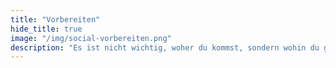 ```yaml
---
title: "Vorbereiten"
hide_title: true
image: "/img/social-vorbereiten.png"
description: "Es ist nicht wichtig, woher du kommst, sondern wohin du gehst. - Ella Fitzgerald"
---
```



<PhaseHero
  title="Vorbereiten"
  surtitle="Phase 1"
  quote="Es ist nicht wichtig, woher du kommst, sondern wohin du gehst."
  quoteAuthor="Ella Fitzgerald"
  imageUrl="/img/01_hero.svg"
  className="mt-8 pb-20"
/>
